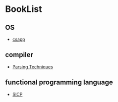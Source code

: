 = BookList =
== OS ==
* [[csapp]]
== compiler ==
* [[parsing_tech|Parsing Techniques]]
== functional programming language ==
* [[6001_SICP|SICP]]
